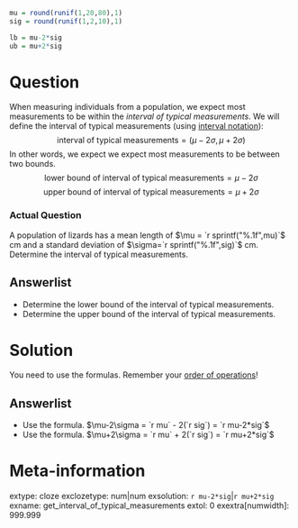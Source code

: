 ```r
mu = round(runif(1,20,80),1)
sig = round(runif(1,2,10),1)

lb = mu-2*sig
ub = mu+2*sig
```


Question
========

When measuring individuals from a population, we expect most measurements to be within the *interval of typical measurements*. We will define the interval of typical measurements (using [interval notation](https://en.wikipedia.org/wiki/Interval_(mathematics)#Notations_for_intervals){target="blank"}):
$$\text{interval of typical measurements} = (\mu-2\sigma,\,\mu+2\sigma) $$
In other words, we expect we expect most measurements to be between two bounds.
$$\text{lower bound of interval of typical measurements} = \mu-2\sigma $$
$$\text{upper bound of interval of typical measurements} = \mu+2\sigma $$

### Actual Question

A population of lizards has a mean length of $\mu = `r sprintf("%.1f",mu)`$ cm and a standard deviation of $\sigma=`r sprintf("%.1f",sig)`$ cm. Determine the interval of typical measurements.

Answerlist
--------
* Determine the lower bound of the interval of typical measurements.
* Determine the upper bound of the interval of typical measurements.


Solution
========

You need to use the formulas. Remember your [order of operations](https://en.wikipedia.org/wiki/Order_of_operations){target="blank"}!

Answerlist
--------
* Use the formula. $\mu-2\sigma = `r mu` - 2(`r sig`) = `r mu-2*sig`$
* Use the formula. $\mu+2\sigma = `r mu` + 2(`r sig`) = `r mu+2*sig`$


Meta-information
================
extype: cloze
exclozetype: num|num
exsolution: `r mu-2*sig`|`r mu+2*sig`
exname: get_interval_of_typical_measurements
extol: 0
exextra[numwidth]: 999.999